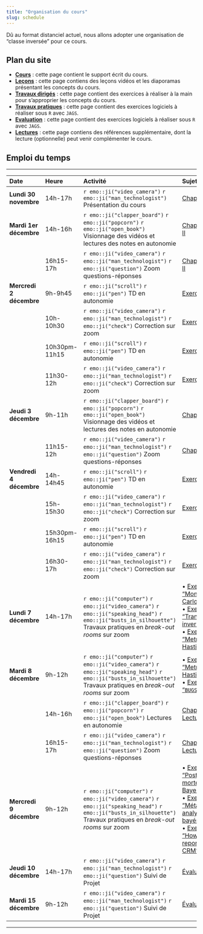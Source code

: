 ```yaml
---
title: "Organisation du cours"
slug: schedule
---
```


Dû au format distanciel actuel, nous allons adopter une organisation de "classe inversée" pour ce cours. 

## Plan du site

- [**Cours**](/cours/) <i class="fas fa-book-reader"></i> : cette page contient le support écrit du cours.
- [**Leçons**](/lectures/) <i class="fas fa-chalkboard-teacher"></i> : cette page contiens des leçons vidéos et les diaporamas présentant les concepts du cours.
- [**Travaux dirigés**](/TD/) <i class="fas fa-pencil-alt"></i> : cette page contient des exercices à réaliser à la main pour s'approprier les concepts du cours.
- [**Travaux pratiques**](/practicals/) <i class="fas fa-laptop-code"></i> : cette page contient des exercices logiciels à réaliser sous `R` avec `JAGS`.
 - [**Evaluation**](/projet/) <i class="fas fa-user-graduate"></i> : cette page contient des exercices logiciels à réaliser sous `R` avec `JAGS`.
 - [**Lectures**](/readings/) <i class="fas fa-newspaper"></i> : cette page contiens des références supplémentaire, dont la lecture (optionnelle) peut venir complémenter le cours.


## Emploi du temps

***

| **Date**       | **Heure**        | **Activité**                                                                                                      | **Sujet**                               |
|:---------------|:----------------|:------------------------------------------------------------------------------------------------------------------|:----------------------------------------|
| **Lundi 30 novembre**    | 14h-17h        | `r emo::ji("video_camera")` `r emo::ji("man_technologist")` Présentation du cours  | [Chapitre I](/cours/02-intro/) |
| **Mardi 1er décembre**   | 14h-16h        | `r emo::ji("clapper_board")` `r emo::ji("popcorn")` `r emo::ji("open_book")` Visionnage des vidéos et lectures des notes en autonomie | [Chapitres I & II](/cours/02-intro/)  |                                         |
|                | 16h15-17h | `r emo::ji("video_camera")` `r emo::ji("man_technologist")` `r emo::ji("question")` Zoom questions-réponses | [Chapitres I & II](/cours/04-modfreq/) |
| **Mercredi 2 décembre**  | 9h-9h45  | `r emo::ji("scroll")` `r emo::ji("pen")` TD en autonomie  | [Exercice 1](/td/01-exercice1/) |
|                | 10h-10h30   | `r emo::ji("video_camera")` `r emo::ji("man_technologist")` `r emo::ji("check")` Correction sur zoom |  [Exercice 1](/td/01-exercice1/) |
|                | 10h30pm- 11h15  | `r emo::ji("scroll")` `r emo::ji("pen")` TD en autonomie  | [Exercice 2](/td/02-exercice2/) |
|                | 11h30-12h      | `r emo::ji("video_camera")` `r emo::ji("man_technologist")` `r emo::ji("check")` Correction sur zoom |  [Exercice 2](/td/02-exercice2/) |
| **Jeudi 3 décembre**    | 9h-11h  | `r emo::ji("clapper_board")` `r emo::ji("popcorn")` `r emo::ji("open_book")` Visionnage des vidéos et lectures des notes en autonomie  | [Chapitre III](/cours/10-diffposterior/) |
|                | 11h15-12h | `r emo::ji("video_camera")` `r emo::ji("man_technologist")` `r emo::ji("question")` Zoom questions-réponses | [Chapitre III](/cours/10-diffposterior/) |
| **Vendredi 4 décembre** | 14h-14h45  | `r emo::ji("scroll")` `r emo::ji("pen")` TD en autonomie  | [Exercice 3](/td/03-exercice3/) |
|                | 15h-15h30   | `r emo::ji("video_camera")` `r emo::ji("man_technologist")` `r emo::ji("check")` Correction sur zoom |  [Exercice 3](/td/03-exercice3/) |
|                | 15h30pm- 16h15  | `r emo::ji("scroll")` `r emo::ji("pen")` TD en autonomie  | [Exercice 4](/td/04-exercice4/) |
|                | 16h30-17h      | `r emo::ji("video_camera")` `r emo::ji("man_technologist")` `r emo::ji("check")` Correction sur zoom |  [Exercice 4](/td/04-exercice4/)  |
| **Lundi 7 décembre** | 14h-17h    | `r emo::ji("computer")` `r emo::ji("video_camera")` `r emo::ji("speaking_head")` `r emo::ji("busts_in_silhouette")` Travaux pratiques en *break-out rooms* sur zoom            | • [Exercice 1: "Monte-Carlo"](/practicals/01-piMCestimateQuestions/)  <br> • [Exercice 2: "Transformée inverse"](/practicals/02-inverseTransfoQuestions/) <br> • [Exercice 3: "Metropolis-Hastings"](/practicals/03-mhquestions/) |
| **Mardi 8 décembre** | 9h-12h    | `r emo::ji("computer")` `r emo::ji("video_camera")` `r emo::ji("speaking_head")` `r emo::ji("busts_in_silhouette")` Travaux pratiques en *break-out rooms* sur zoom            | • [Exercice 3: "Metropolis-Hastings"](/practicals/03-mhquestions/) <br> • [Exercice 4: "`BUGS` & `JAGS`"](/practicals/04-JAGSstart/) |
|                | 14h-16h  | `r emo::ji("clapper_board")` `r emo::ji("popcorn")` `r emo::ji("open_book")` Lectures en autonomie  | [Chapitre IV](/cours/10-diffposterior/15-ecmo/) & [Lectures](/readings/) |
|                | 16h15-17h | `r emo::ji("video_camera")` `r emo::ji("man_technologist")` `r emo::ji("question")` Zoom questions-réponses | [Chapitre IV](/cours/10-diffposterior/15-ecmo/) & [Lectures](/readings/) |
| **Mercredi 9 décembre** | 9h-12h    | `r emo::ji("computer")` `r emo::ji("video_camera")` `r emo::ji("speaking_head")` `r emo::ji("busts_in_silhouette")` Travaux pratiques en *break-out rooms* sur zoom |  • [Exercice 5: "Post-mortem Bayes"](/practicals/05-postmortem/) <br> • [Exercice 6: "Méta-analyse bayésienne"](/practicals/06-bayesmetaCrins/) <br> • [Exercice 7: "How not to report a CRM"](/practicals/07-CRM/) <br>|
| **Jeudi 10 décembre** | 14h-17h | `r emo::ji("video_camera")` `r emo::ji("man_technologist")` `r emo::ji("question")` Suivi de Projet | [Évaluation](/projet/) |
| **Mardi 15 décembre** | 9h-12h | `r emo::ji("video_camera")` `r emo::ji("man_technologist")` `r emo::ji("question")` Suivi de Projet | [Évaluation](/projet/) |
***
